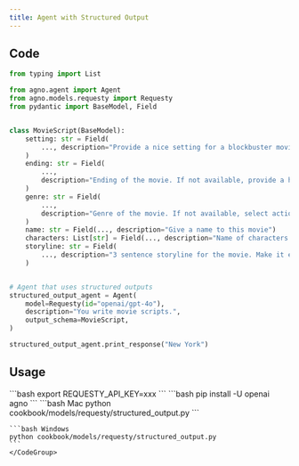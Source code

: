 ```yaml
---
title: Agent with Structured Output
---
```


## Code

```python cookbook/models/requesty/structured_output.py
from typing import List

from agno.agent import Agent
from agno.models.requesty import Requesty
from pydantic import BaseModel, Field


class MovieScript(BaseModel):
    setting: str = Field(
        ..., description="Provide a nice setting for a blockbuster movie."
    )
    ending: str = Field(
        ...,
        description="Ending of the movie. If not available, provide a happy ending.",
    )
    genre: str = Field(
        ...,
        description="Genre of the movie. If not available, select action, thriller or romantic comedy.",
    )
    name: str = Field(..., description="Give a name to this movie")
    characters: List[str] = Field(..., description="Name of characters for this movie.")
    storyline: str = Field(
        ..., description="3 sentence storyline for the movie. Make it exciting!"
    )


# Agent that uses structured outputs
structured_output_agent = Agent(
    model=Requesty(id="openai/gpt-4o"),
    description="You write movie scripts.",
    output_schema=MovieScript,
)

structured_output_agent.print_response("New York")
```

## Usage

<Steps>
  <Snippet file="create-venv-step.mdx" />

  <Step title="Set your API key">
    ```bash
    export REQUESTY_API_KEY=xxx
    ```
  </Step>

  <Step title="Install libraries">
    ```bash
    pip install -U openai agno
    ```
  </Step>

  <Step title="Run Agent">
    <CodeGroup>
    ```bash Mac
    python cookbook/models/requesty/structured_output.py
    ```

    ```bash Windows
    python cookbook/models/requesty/structured_output.py
    ```
    </CodeGroup>
  </Step>
</Steps>

